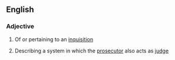 ==English==

===Adjective===
{{en-adj}}

# Of or pertaining to an [[inquisition]]
#{{law}} Describing a system in which the [[prosecutor]] also acts as [[judge]]